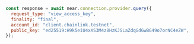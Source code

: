 ```js
const response = await near.connection.provider.query({
  request_type: "view_access_key",
  finality: "final",
  account_id: "client.chainlink.testnet",
  public_key: "ed25519:H9k5eiU4xXS3M4z8HzKJSLaZdqGdGwBG49o7orNC4eZW",
});
```

